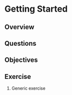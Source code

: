 # Getting Started

## Overview

## Questions

## Objectives

## Exercise {.exercise}

1. Generic exercise
